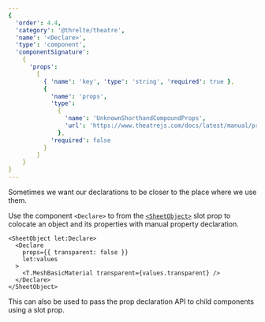 ```yaml
---
{
  'order': 4.4,
  'category': '@threlte/theatre',
  'name': '<Declare>',
  'type': 'component',
  'componentSignature':
    {
      'props':
        [
          { 'name': 'key', 'type': 'string', 'required': true },
          {
            'name': 'props',
            'type':
              {
                'name': 'UnknownShorthandCompoundProps',
                'url': 'https://www.theatrejs.com/docs/latest/manual/prop-types'
              },
            'required': false
          }
        ]
    }
}
---
```


Sometimes we want our declarations to be closer to the place where we use them. 

Use the component `<Declare>` to from the [`<SheetObject>`](./sheet-object) slot prop to colocate 
an object and its properties with manual property declaration.

```svelte
<SheetObject let:Declare>
  <Declare
    props={{ transparent: false }}
    let:values
  >
    <T.MeshBasicMaterial transparent={values.transparent} />
  </Declare>
</SheetObject>
```

<Tip type="tip">
  This can also be used to pass the prop declaration API to child components using a slot prop.
</Tip>
